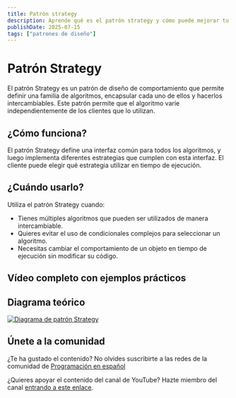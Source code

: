 ```yaml
---
title: Patrón strategy
description: Aprende qué es el patrón strategy y cómo puede mejorar tu código
publishDate: 2025-07-15
tags: ["patrones de diseño"]
---
```



# Patrón Strategy

El patrón Strategy es un patrón de diseño de comportamiento que permite definir una familia de algoritmos, encapsular cada uno de ellos y hacerlos intercambiables. Este patrón permite que el algoritmo varíe independientemente de los clientes que lo utilizan.

## ¿Cómo funciona?

El patrón Strategy define una interfaz común para todos los algoritmos, y luego implementa diferentes estrategias que cumplen con esta interfaz. El cliente puede elegir qué estrategia utilizar en tiempo de ejecución.

## ¿Cuándo usarlo?

Utiliza el patrón Strategy cuando:

- Tienes múltiples algoritmos que pueden ser utilizados de manera intercambiable.
- Quieres evitar el uso de condicionales complejos para seleccionar un algoritmo.
- Necesitas cambiar el comportamiento de un objeto en tiempo de ejecución sin modificar su código.

## Vídeo completo con ejemplos prácticos

<YouTubeEmbed
  id="j0I_hzEhfTE"
  title="Patrón Strategy - Programación en español"
/>

## Diagrama teórico

<a href="/diagrams/Strategy.png" target="_blank" rel="noopener noreferrer">
  <img
    src="/diagrams/Strategy.png"
    alt="Diagrama de patrón Strategy"
    width={800}
    height={600}
  />
</a>

## Únete a la comunidad

¿Te ha gustado el contenido? No olvides suscribirte a las redes de la comunidad de <a href="https://programacion-es.dev/redes/" target="_blank" rel="noopener noreferrer">Programación en español</a>

¿Quieres apoyar el contenido del canal de YouTube? Hazte miembro del canal <a href="https://www.youtube.com/channel/UCNliuGyPizt7uNcdCrUoduQ/join" target="_blank" rel="noopener noreferrer">entrando a este enlace</a>.
